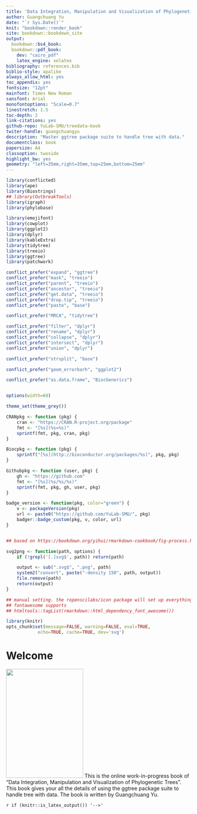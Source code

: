 ```yaml
---
title: 'Data Integration, Manipulation and Visualization of Phylogenetic Trees'
author: Guangchuang Yu
date: "`r Sys.Date()`"
knit: "bookdown::render_book"
site: bookdown::bookdown_site
output:
  bookdown::bs4_book:
  bookdown::pdf_book:
    dev: "cairo_pdf"
    latex_engine: xelatex
bibliography: references.bib
biblio-style: apalike
always_allow_html: yes
toc_appendix: yes
fontsize: "12pt"
mainfont: Times New Roman
sansfont: Arial
monofontoptions: "Scale=0.7"
linestretch: 1.5
toc-depth: 2
link-citations: yes
github-repo: YuLab-SMU/treedata-book
twiter-handle: guangchuangyu
description: "Master ggtree package suite to handle tree with data."
documentclass: book
papersize: A4
classoption: twoside
highlight_bw: yes
geometry: "left=35mm,right=35mm,top=25mm,bottom=25mm"
---
```



```r
library(conflicted)
library(ape)
library(Biostrings)
## library(OutbreakTools)
library(igraph)
library(phylobase)

library(emojifont)
library(cowplot)
library(ggplot2)
library(dplyr)
library(kableExtra)
library(tidytree)
library(treeio)
library(ggtree)
library(patchwork)

conflict_prefer("expand", "ggtree")
conflict_prefer("mask", "treeio")
conflict_prefer("parent", "treeio")
conflict_prefer("ancestor", "treeio")
conflict_prefer("get.data", "treeio")
conflict_prefer("drop.tip", "treeio")
conflict_prefer("paste", "base")

conflict_prefer("MRCA", "tidytree")

conflict_prefer("filter", "dplyr")
conflict_prefer("rename", "dplyr")
conflict_prefer("collapse", "dplyr")
conflict_prefer("intersect", "dplyr")
conflict_prefer("union", "dplyr")

conflict_prefer("strsplit", "base")

conflict_prefer("geom_errorbarh", "ggplot2")

conflict_prefer("as.data.frame", "BiocGenerics")


options(width=60)

theme_set(theme_grey())

CRANpkg <- function (pkg) {
    cran <- "https://CRAN.R-project.org/package"
    fmt <- "[%s](%s=%s)"
    sprintf(fmt, pkg, cran, pkg)
}

Biocpkg <- function (pkg) {
    sprintf("[%s](http://bioconductor.org/packages/%s)", pkg, pkg)
}

Githubpkg <- function (user, pkg) {
    gh <- "https://github.com"
    fmt <- "[%s](%s/%s/%s)"
    sprintf(fmt, pkg, gh, user, pkg)
}

badge_version <- function(pkg, color="green") {
    v <- packageVersion(pkg)
    url <- paste0("https://github.com/YuLab-SMU/", pkg)
    badger::badge_custom(pkg, v, color, url)
}


## based on https://bookdown.org/yihui/rmarkdown-cookbook/fig-process.html

svg2png <- function(path, options) {
    if (!grepl('[.]svg$', path)) return(path)

    output <- sub(".svg$", ".png", path)
    system2("convert", paste("-density 150", path, output))
    file.remove(path)
    return(output)
}

## manual setting. the ropenscilabs/icon package will set up everything for you.
## fontawesome supports
## htmltools::tagList(rmarkdown::html_dependency_font_awesome())

library(knitr)
opts_chunk$set(message=FALSE, warning=FALSE, eval=TRUE, 
            echo=TRUE, cache=TRUE, dev='svg')
```


# Welcome {-}

<img class="cover" src="book-cover.png" width="210" height="297" /> This is the online work-in-progress book of "Data Integration, Manipulation and Visualization of Phylogenetic Trees". This book gives your all the details of using the ggtree package suite to handle tree with data. The book is written by Guangchuang Yu.


`r if (knitr::is_latex_output()) '-->'`




<!--

<center>
<img src="book-cover.png" style="width:500px;border:2px solid black;"/>
</center>

-->
